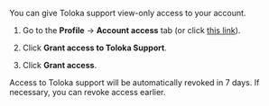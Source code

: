 You can give Toloka support view-only access to your account.

1. Go to the **Profile** → **Account access** tab (or click [this link]((https://platform.toloka.ai/requester/profile/access))).

1. Click **Grant access to Toloka Support**.

1. Click **Grant access**.

Access to Toloka support will be automatically revoked in 7 days. If necessary, you can revoke access earlier.